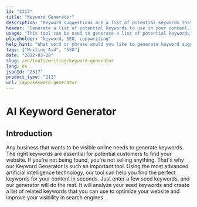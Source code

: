 ```yaml
---
id: "2317"
title: "Keyword Generator"
description: "Keyword suggestions are a list of potential keywords that you can use to optimize your content for search engines. The purpose of this tool is to help you find the most relevant and popular keywords for your content. To use this tool, simply enter a word or phrase into the search bar and we will generate a list of related keywords."
header: "Generate a list of potential keywords to use in your content."
usage: "This tool can be used to generate a list of potential keywords to use in your content. To use this tool, simply enter a word or phrase into the search bar and we will generate a list of related keywords."
placeholder: "keyword, SEO, copywriting"
help_hint: "What word or phrase would you like to generate keyword suggestions for?"
tags: ["Writing Aid", "SEO"]
date: "2022-03-28"
slug: /en/tools/writing/keyword-generator
lang: en
jsonId: "2317"
product_type: "212"
url: /app/keyword-generator
---
```


# AI Keyword Generator

## Introduction

Any business that wants to be visible online needs to generate keywords. The right keywords are essential for potential customers to find your website. If you're not being found, you're not selling anything. That's why our Keyword Generator is such an important tool. Using the most advanced artificial intelligence technology, our tool can help you find the perfect keywords for your content in seconds. Just enter a few seed keywords, and our generator will do the rest. It will analyze your seed keywords and create a list of related keywords that you can use to optimize your website and improve your visibility in search engines.
